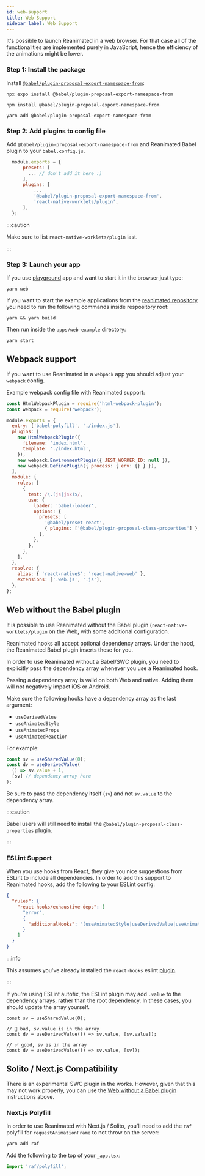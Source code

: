 ```yaml
---
id: web-support
title: Web Support
sidebar_label: Web Support
---
```



It's possible to launch Reanimated in a web browser. For that case all of the functionalities are implemented purely in JavaScript, hence the efficiency of the animations might be lower.

### Step 1: Install the package

Install [`@babel/plugin-proposal-export-namespace-from`](https://babeljs.io/docs/babel-plugin-transform-export-namespace-from):

<Tabs groupId="package-managers">
  <TabItem value="expo" label="EXPO" default>

    npx expo install @babel/plugin-proposal-export-namespace-from

  </TabItem>
  <TabItem value="npm" label="NPM">

    npm install @babel/plugin-proposal-export-namespace-from

  </TabItem>
  <TabItem value="yarn" label="YARN">

    yarn add @babel/plugin-proposal-export-namespace-from

  </TabItem>
</Tabs>

### Step 2: Add plugins to config file

Add `@babel/plugin-proposal-export-namespace-from` and Reanimated Babel plugin to your `babel.config.js`.

```js {7,8}
  module.exports = {
      presets: [
        ... // don't add it here :)
      ],
      plugins: [
          ...
          '@babel/plugin-proposal-export-namespace-from',
          'react-native-worklets/plugin',
      ],
  };
```

:::caution

Make sure to list `react-native-worklets/plugin` last.

:::

### Step 3: Launch your app

If you use
[playground](https://github.com/software-mansion-labs/reanimated-3-playground)
app and want to start it in the browser just type:

```shell
yarn web
```

If you want to start the example applications from the
[reanimated repository](https://github.com/software-mansion/react-native-reanimated) you need to run the following commands inside respository root:

```shell
yarn && yarn build
```

Then run inside the `apps/web-example` directory:

```shell
yarn start
```

## Webpack support

If you want to use Reanimated in a `webpack` app you should adjust your `webpack` config.

Example webpack config file with Reanimated support:

```js
const HtmlWebpackPlugin = require('html-webpack-plugin');
const webpack = require('webpack');

module.exports = {
  entry: ['babel-polyfill', './index.js'],
  plugins: [
    new HtmlWebpackPlugin({
      filename: 'index.html',
      template: './index.html',
    }),
    new webpack.EnvironmentPlugin({ JEST_WORKER_ID: null }),
    new webpack.DefinePlugin({ process: { env: {} } }),
  ],
  module: {
    rules: [
      {
        test: /\.(js|jsx)$/,
        use: {
          loader: 'babel-loader',
          options: {
            presets: [
              '@babel/preset-react',
              { plugins: ['@babel/plugin-proposal-class-properties'] },
            ],
          },
        },
      },
    ],
  },
  resolve: {
    alias: { 'react-native$': 'react-native-web' },
    extensions: ['.web.js', '.js'],
  },
};
```

## Web without the Babel plugin

It is possible to use Reanimated without the Babel plugin (`react-native-worklets/plugin` on the Web, with some additional configuration.

Reanimated hooks all accept optional dependency arrays. Under the hood, the Reanimated Babel plugin inserts these for you.

In order to use Reanimated without a Babel/SWC plugin, you need to explicitly pass the dependency array whenever you use a Reanimated hook.

Passing a dependency array is valid on both Web and native. Adding them will not negatively impact iOS or Android.

Make sure the following hooks have a dependency array as the last argument:

- `useDerivedValue`
- `useAnimatedStyle`
- `useAnimatedProps`
- `useAnimatedReaction`

For example:

```ts
const sv = useSharedValue(0);
const dv = useDerivedValue(
  () => sv.value + 1,
  [sv] // dependency array here
);
```

Be sure to pass the dependency itself (`sv`) and not `sv.value` to the dependency array.

:::caution

Babel users will still need to install the `@babel/plugin-proposal-class-properties` plugin.

:::

### ESLint Support

When you use hooks from React, they give you nice suggestions from ESLint to include all dependencies. In order to add this support to Reanimated hooks, add the following to your ESLint config:

```json
{
  "rules": {
    "react-hooks/exhaustive-deps": [
      "error",
      {
        "additionalHooks": "(useAnimatedStyle|useDerivedValue|useAnimatedProps)"
      }
    ]
  }
}
```

:::info

This assumes you've already installed the `react-hooks` eslint [plugin](https://www.npmjs.com/package/eslint-plugin-react-hooks).

:::

If you're using ESLint autofix, the ESLint plugin may add `.value` to the dependency arrays, rather than the root dependency. In these cases, you should update the array yourself.

```tsx
const sv = useSharedValue(0);

// 🚨 bad, sv.value is in the array
const dv = useDerivedValue(() => sv.value, [sv.value]);

// ✅ good, sv is in the array
const dv = useDerivedValue(() => sv.value, [sv]);
```

## Solito / Next.js Compatibility

There is an experimental SWC plugin in the works. However, given that this may not work properly, you can use the [Web without a Babel plugin](#web-without-a-babel-plugin) instructions above.

### Next.js Polyfill

In order to use Reanimated with Next.js / Solito, you'll need to add the `raf` polyfill for `requestAnimationFrame` to not throw on the server:

```sh
yarn add raf
```

Add the following to the top of your `_app.tsx`:

```ts
import 'raf/polyfill';
```
